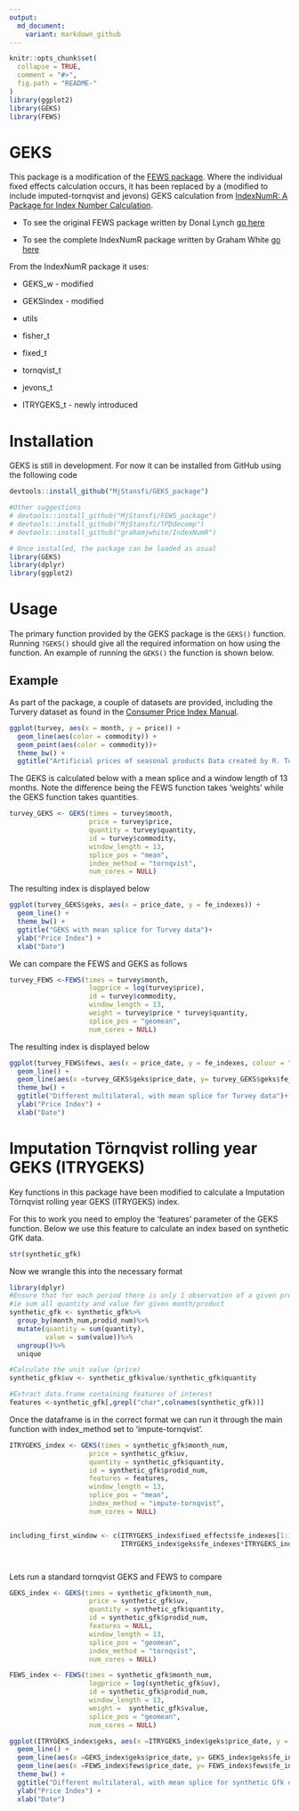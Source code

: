 ```yaml
---
output:
  md_document:
    variant: markdown_github
---
```


<!-- README.md is generated from README.Rmd. Please edit that file -->

```r
knitr::opts_chunk$set(
  collapse = TRUE,
  comment = "#>",
  fig.path = "README-"
)
library(ggplot2)
library(GEKS)
library(FEWS)
```

# GEKS

This package is a modification of the [FEWS package](https://github.com/MjStansfi/FEWS_package). Where the individual fixed effects calculation occurs, it has been replaced by a (modified to include imputed-tornqvist and jevons) GEKS calculation from [IndexNumR: A Package for Index Number Calculation](https://cran.r-project.org/web/packages/IndexNumR/vignettes/indexnumr.html#the-geks-method). 

* To see the original FEWS package written by Donal Lynch [go here](https://github.com/Donal-lynch/FEWS_package)

* To see the complete IndexNumR package written by Graham White [go here](https://github.com/grahamjwhite/IndexNumR)

From the IndexNumR package it uses:

* GEKS_w - modified

* GEKSIndex - modified

* utils

* fisher_t

* fixed_t

* tornqvist_t

* jevons_t

* ITRYGEKS_t - newly introduced

# Installation
GEKS is still in development. For now it can be installed from GitHub using the following code
```r

devtools::install_github("MjStansfi/GEKS_package")

#Other suggestions
# devtools::install_github("MjStansfi/FEWS_package")
# devtools::install_github("MjStansfi/TPDdecomp")
# devtools::install_github("grahamjwhite/IndexNumR")

# Once installed, the package can be loaded as usual
library(GEKS)
library(dplyr)
library(ggplot2)
```

# Usage
The primary function provided by the GEKS package is the `GEKS()` function. Running `?GEKS()` should give all the required information on how using the function.
An example of running the `GEKS()` the function is shown below.


## Example

As part of the package, a couple of datasets are provided, including the Turvery dataset as found in the [Consumer Price Index Manual](https://www.ilo.org/wcmsp5/groups/public/---dgreports/---stat/documents/presentation/wcms_331153.pdf).

```r
ggplot(turvey, aes(x = month, y = price)) + 
  geom_line(aes(color = commodity)) + 
  geom_point(aes(color = commodity))+
  theme_bw() +
  ggtitle("Artificial prices of seasonal products Data created by R. Turvey")

```

The GEKS is calculated below with a mean splice and a window length of 13 months. Note the difference being the FEWS function takes 'weights' while the GEKS function takes quantities.

```r
turvey_GEKS <- GEKS(times = turvey$month,
                    price = turvey$price,
                    quantity = turvey$quantity,
                    id = turvey$commodity,
                    window_length = 13,
                    splice_pos = "mean",
                    index_method = "tornqvist",
                    num_cores = NULL)

```

The resulting index is displayed below

```r

ggplot(turvey_GEKS$geks, aes(x = price_date, y = fe_indexes)) + 
  geom_line() + 
  theme_bw() +
  ggtitle("GEKS with mean splice for Turvey data")+
  ylab("Price Index") + 
  xlab("Date")


```

We can compare the FEWS and GEKS as follows

```r
turvey_FEWS <-FEWS(times = turvey$month,
                    logprice = log(turvey$price),
                    id = turvey$commodity,
                    window_length = 13,
                    weight = turvey$price * turvey$quantity,
                    splice_pos = "geomean",
                    num_cores = NULL)

```
The resulting index is displayed below
```r
ggplot(turvey_FEWS$fews, aes(x = price_date, y = fe_indexes, colour = "FEWS")) +
  geom_line() +
  geom_line(aes(x =turvey_GEKS$geks$price_date, y= turvey_GEKS$geks$fe_indexes, colour = "GEKS-tornqvist"))+
  theme_bw() +
  ggtitle("Different multilateral, with mean splice for Turvey data")+
  ylab("Price Index") +
  xlab("Date")
```

# Imputation Törnqvist rolling year GEKS (ITRYGEKS)

Key functions in this package have been modified to calculate a Imputation Törnqvist rolling year GEKS (ITRYGEKS) index.

For this to work you need to employ the 'features' parameter of the GEKS function. Below we use this feature to calculate an index based on synthetic GfK data.

```r
str(synthetic_gfk)
```

Now we wrangle this into the necessary format

```r
library(dplyr)
#Ensure that for each period there is only 1 observation of a given product
#ie sum all quantity and value for given month/product
synthetic_gfk <- synthetic_gfk%>%
  group_by(month_num,prodid_num)%>%
  mutate(quantity = sum(quantity),
         value = sum(value))%>%
  ungroup()%>%
  unique

#Calculate the unit value (price)
synthetic_gfk$uv <- synthetic_gfk$value/synthetic_gfk$quantity

#Extract data.frame containing features of interest
features <-synthetic_gfk[,grepl("char",colnames(synthetic_gfk))]
```

Once the dataframe is in the correct format we can run it through the main function with index_method set to 'impute-tornqvist'.

```r
ITRYGEKS_index <- GEKS(times = synthetic_gfk$month_num,
                    price = synthetic_gfk$uv,
                    quantity = synthetic_gfk$quantity,
                    id = synthetic_gfk$prodid_num,
                    features = features,
                    window_length = 13,
                    splice_pos = "mean",
                    index_method = "impute-tornqvist",
                    num_cores = NULL)


including_first_window <- c(ITRYGEKS_index$fixed_effects$fe_indexes[1:12], #Take first 12 observations
                            ITRYGEKS_index$geks$fe_indexes*ITRYGEKS_index$fixed_effects$fe_indexes[13]) #Manually splice on at position 13(window length)




```

Lets run a standard tornqvist GEKS and FEWS to compare

```r
GEKS_index <- GEKS(times = synthetic_gfk$month_num,
                    price = synthetic_gfk$uv,
                    quantity = synthetic_gfk$quantity,
                    id = synthetic_gfk$prodid_num,
                    features = NULL,
                    window_length = 13,
                    splice_pos = "geomean",
                    index_method = "tornqvist",
                    num_cores = NULL)

FEWS_index <- FEWS(times = synthetic_gfk$month_num,
                    logprice = log(synthetic_gfk$uv),
                    id = synthetic_gfk$prodid_num,
                    window_length = 13,
                    weight =  synthetic_gfk$value,
                    splice_pos = "geomean",
                    num_cores = NULL)


```


```r
ggplot(ITRYGEKS_index$geks, aes(x =ITRYGEKS_index$geks$price_date, y = ITRYGEKS_index$geks$fe_indexes, colour = "ITRYGEKS")) +
  geom_line() +
  geom_line(aes(x =GEKS_index$geks$price_date, y= GEKS_index$geks$fe_indexes, colour = "GEKS-tornqvist"))+
  geom_line(aes(x =FEWS_index$fews$price_date, y= FEWS_index$fews$fe_indexes, colour = "FEWS"))+
  theme_bw() +
  ggtitle("Different multilateral, with mean splice for synthetic Gfk data")+
  ylab("Price Index") +
  xlab("Date")
```
